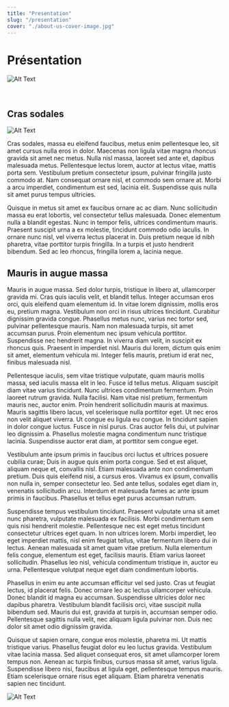 ```yaml
---
title: "Presentation"
slug: "/presentation"
cover: "./about-us-cover-image.jpg"
---
```


Présentation
========
![Alt Text](/logo_noir.png "Image Title")

<br />

## Cras sodales
![Alt Text](/logo_noir.png "image-presentation")

Cras sodales, massa eu eleifend faucibus, metus enim pellentesque leo, sit amet cursus nulla eros in dolor. Maecenas non ligula vitae magna rhoncus gravida sit amet nec metus. Nulla nisl massa, laoreet sed ante et, dapibus malesuada metus. Pellentesque lectus lorem, auctor at lectus vitae, mattis porta sem. Vestibulum pretium consectetur ipsum, pulvinar fringilla justo commodo at. Nam consequat ornare nisl, et commodo sem ornare at. Morbi a arcu imperdiet, condimentum est sed, lacinia elit. Suspendisse quis nulla sit amet purus tempus ultricies.

Quisque in metus sit amet ex faucibus ornare ac ac diam. Nunc sollicitudin massa eu erat lobortis, vel consectetur tellus malesuada. Donec elementum nulla a blandit egestas. Nunc in tempor felis, ultrices condimentum mauris. Praesent suscipit urna a ex molestie, tincidunt commodo odio iaculis. In ornare nunc nisl, vel viverra lectus placerat in. Duis pretium neque id nibh pharetra, vitae porttitor turpis fringilla. In a turpis et justo hendrerit bibendum. Sed ac leo rhoncus, fringilla lorem a, lacinia neque.

## Mauris in augue massa

Mauris in augue massa. Sed dolor turpis, tristique in libero at, ullamcorper gravida mi. Cras quis iaculis velit, et blandit tellus. Integer accumsan eros orci, quis eleifend quam elementum id. In vitae lorem dignissim, mollis eros eu, pretium magna. Vestibulum non orci in risus ultrices tincidunt. Curabitur dignissim gravida congue. Phasellus metus nunc, varius nec tortor sed, pulvinar pellentesque mauris. Nam non malesuada turpis, sit amet accumsan purus. Proin elementum nec ipsum vehicula porttitor. Suspendisse nec hendrerit magna. In viverra diam velit, in suscipit ex rhoncus quis. Praesent in imperdiet nisl. Mauris dui lorem, dictum quis enim sit amet, elementum vehicula mi. Integer felis mauris, pretium id erat nec, finibus malesuada nisl.

Pellentesque iaculis, sem vitae tristique vulputate, quam mauris mollis massa, sed iaculis massa elit in leo. Fusce id tellus metus. Aliquam suscipit diam vitae varius tincidunt. Nunc ultrices condimentum fermentum. Proin laoreet rutrum gravida. Nulla facilisi. Nam vitae nisl pretium, fermentum mauris nec, auctor enim. Proin hendrerit sollicitudin mauris at maximus. Mauris sagittis libero lacus, vel scelerisque nulla porttitor eget. Ut nec eros non velit aliquet viverra. Ut congue eu ligula eu congue. In tincidunt sapien in dolor congue luctus. Fusce in nisl purus. Cras auctor felis dui, ut pulvinar leo dignissim a. Phasellus molestie magna condimentum nunc tristique lacinia. Suspendisse auctor erat diam, at porttitor sem congue eget.

Vestibulum ante ipsum primis in faucibus orci luctus et ultrices posuere cubilia curae; Duis in augue quis enim porta congue. Sed et est aliquet, aliquam neque et, convallis nisl. Etiam malesuada ante non condimentum pretium. Duis quis eleifend nisi, a cursus eros. Vivamus ex ipsum, convallis non nulla in, semper consectetur leo. Sed ante tellus, sodales eget diam in, venenatis sollicitudin arcu. Interdum et malesuada fames ac ante ipsum primis in faucibus. Phasellus et tellus eget purus accumsan rutrum.

Suspendisse tempus vestibulum tincidunt. Praesent vulputate urna sit amet nunc pharetra, vulputate malesuada ex facilisis. Morbi condimentum sem quis nisi hendrerit molestie. Pellentesque nec est eget metus tincidunt consectetur ultrices eget quam. In non ultrices lorem. Morbi imperdiet, leo eget imperdiet mattis, nisl enim feugiat tellus, vitae fermentum libero dui in lectus. Aenean malesuada sit amet quam vitae pretium. Nulla elementum felis congue, elementum est eget, facilisis mauris. Etiam varius laoreet sollicitudin. Phasellus leo nisl, vehicula condimentum tristique in, auctor eu urna. Pellentesque volutpat neque eget diam condimentum lobortis.

Phasellus in enim eu ante accumsan efficitur vel sed justo. Cras ut feugiat lectus, id placerat felis. Donec ornare leo ac lectus ullamcorper vehicula. Donec blandit id magna eu accumsan. Suspendisse ultricies dolor nec dapibus pharetra. Vestibulum blandit facilisis orci, vitae suscipit nulla bibendum sed. Mauris dui est, gravida at turpis in, accumsan semper odio. Pellentesque sagittis nulla velit, nec aliquam ligula pulvinar non. Duis nec dolor sit amet odio dignissim gravida.

Quisque ut sapien ornare, congue eros molestie, pharetra mi. Ut mattis tristique varius. Phasellus feugiat dolor eu leo luctus gravida. Vestibulum vitae lacinia massa. Sed aliquet consequat eros, sit amet ullamcorper lorem tempus non. Aenean ac turpis finibus, cursus massa sit amet, varius ligula. Suspendisse libero nisi, faucibus at ligula eget, pellentesque tempus mauris. Etiam scelerisque ornare risus eget aliquam. Etiam pharetra venenatis sapien nec tincidunt.

![Alt Text](/static/image-presentation.png "image-presentation")
